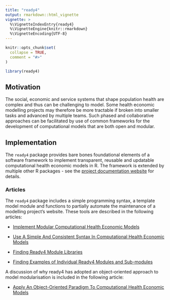 ```yaml
---
title: "ready4"
output: rmarkdown::html_vignette
vignette: >
  %\VignetteIndexEntry{ready4}
  %\VignetteEngine{knitr::rmarkdown}
  %\VignetteEncoding{UTF-8}
---
```


```r
knitr::opts_chunk$set(
  collapse = TRUE,
  comment = "#>"
)
```

```r
library(ready4)
```

## Motivation
The social, economic and service systems that shape population health are complex and thus can be challenging to model. Some health economic modelling projects may therefore be more tractable if broken into smaller tasks and advanced by multiple teams. Such phased and collaborative approaches can be facilitated by use of common frameworks for the development of computational models that are both open and modular.

## Implementation
The `ready4` package provides bare bones foundational elements of a software framework to implement transparent, reusable and updatable computational health economic models in R. The framework is extended by multiple other R packages - see the [project documentation website](https://www.ready4-dev.com/) for details. 

### Articles
The `ready4` package includes a simple programming syntax, a template model module  and functions to partially automate the maintenance of a modelling project's website. These tools are described in the following articles:

- [Implement Modular Computational Health Economic Models](V_01.html)

- [Use A Simple And Consistent Syntax In Computational Health Economic Models](V_02.html)

- [Finding Ready4 Module Libraries](V_04.html)

- [Finding Examples of Individual Ready4 Modules and Sub-modules](V_05.html)

A discussion of why ready4 has adopted an object-oriented approach to model modularisation is included in the following article:

- [Apply An Object-Oriented Paradigm To Computational Health Economic Models](V_03.html)


